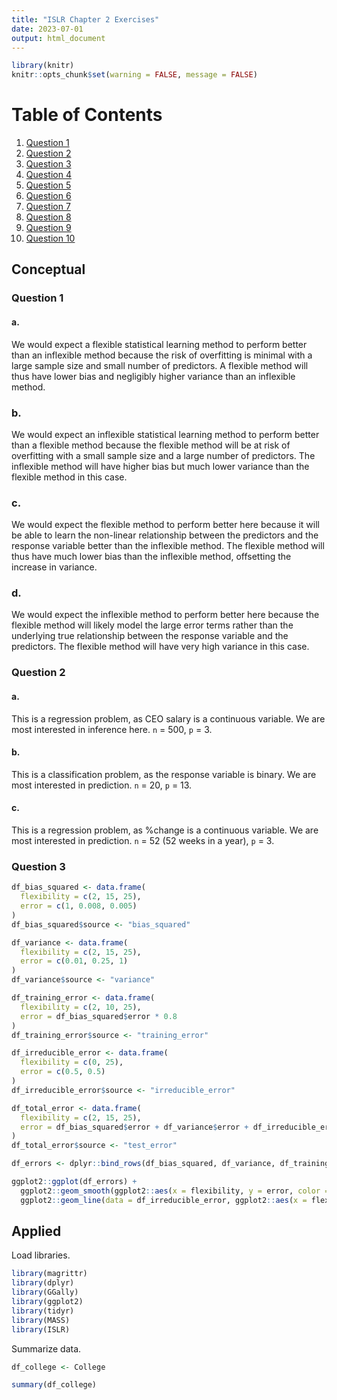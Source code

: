 ```yaml
---
title: "ISLR Chapter 2 Exercises"
date: 2023-07-01
output: html_document
---
```


```r
library(knitr)
knitr::opts_chunk$set(warning = FALSE, message = FALSE)
```

# Table of Contents
1. [Question 1](#Question-1)
2. [Question 2](#Question-2)
3. [Question 3](#Question-3)
4. [Question 4](#Question-4)
5. [Question 5](#Question-5)
6. [Question 6](#Question-6)
7. [Question 7](#Question-7)
8. [Question 8](#Question-8)
9. [Question 9](#Question-9)
10. [Question 10](#Question-10)


## Conceptual

### Question 1

#### a.
We would expect a flexible statistical learning method to perform better than
an inflexible method because the risk of overfitting is minimal with a large sample
size and small number of predictors. A flexible method will thus have lower bias
and negligibly higher variance than an inflexible method.

### b.
We would expect an inflexible statistical learning method to perform better than a
flexible method because the flexible method will be at risk of overfitting with a small sample size
and a large number of predictors. The inflexible method will have higher bias but much lower variance
than the flexible method in this case.

### c.
We would expect the flexible method to perform better here because it will be able to
learn the non-linear relationship between the predictors and the response variable better than the inflexible method.
The flexible method will thus have much lower bias than the inflexible method, offsetting the increase in variance.


### d.
We would expect the inflexible method to perform better here because the flexible method
will likely model the large error terms rather than the underlying true relationship between the response
variable and the predictors. The flexible method will have very high variance in this case.

### Question 2

#### a.
This is a regression problem, as CEO salary is a continuous variable. We are most
interested in inference here. `n` = 500, `p` = 3.

#### b.
This is a classification problem, as the response variable is binary. We are most interested in prediction.
`n` = 20, `p` = 13.

#### c.
This is a regression problem, as %change is a continuous variable. We are most interested in prediction.
`n` = 52 (52 weeks in a year), `p` = 3.

### Question 3

```r

df_bias_squared <- data.frame(
  flexibility = c(2, 15, 25),
  error = c(1, 0.008, 0.005)
)
df_bias_squared$source <- "bias_squared"

df_variance <- data.frame(
  flexibility = c(2, 15, 25),
  error = c(0.01, 0.25, 1)
)
df_variance$source <- "variance"

df_training_error <- data.frame(
  flexibility = c(2, 10, 25),
  error = df_bias_squared$error * 0.8
)
df_training_error$source <- "training_error"

df_irreducible_error <- data.frame(
  flexibility = c(0, 25),
  error = c(0.5, 0.5)
)
df_irreducible_error$source <- "irreducible_error"

df_total_error <- data.frame(
  flexibility = c(2, 15, 25),
  error = df_bias_squared$error + df_variance$error + df_irreducible_error$error[[1]]
)
df_total_error$source <- "test_error"

df_errors <- dplyr::bind_rows(df_bias_squared, df_variance, df_training_error, df_total_error)

ggplot2::ggplot(df_errors) +
  ggplot2::geom_smooth(ggplot2::aes(x = flexibility, y = error, color = source)) +
  ggplot2::geom_line(data = df_irreducible_error, ggplot2::aes(x = flexibility, y = error, color = source))
```

## Applied

Load libraries.
```r
library(magrittr)
library(dplyr)
library(GGally)
library(ggplot2)
library(tidyr)
library(MASS)
library(ISLR)
```

Summarize data.
```r
df_college <- College

summary(df_college)

```
